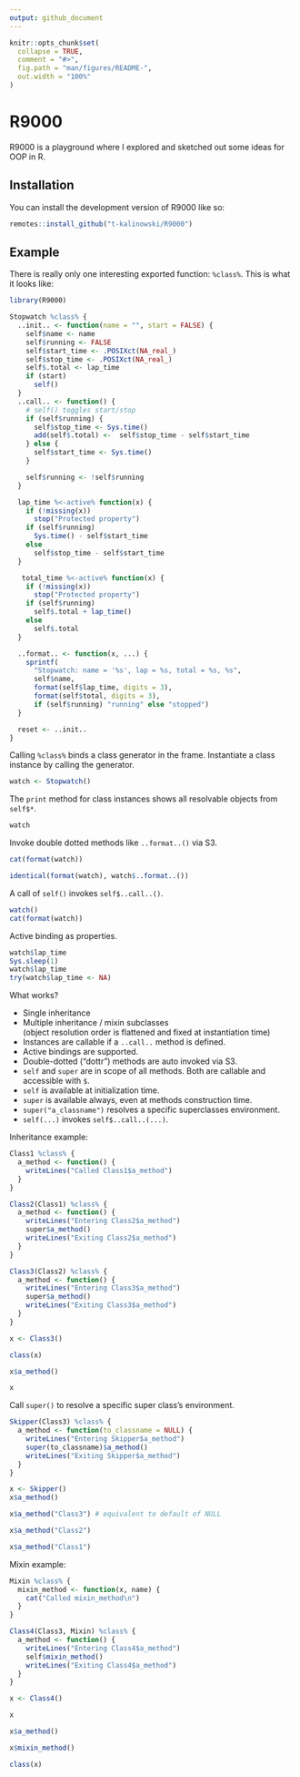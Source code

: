 ```yaml
---
output: github_document
---
```


<!-- README.md is generated from README.Rmd. Please edit that file -->

```r
knitr::opts_chunk$set(
  collapse = TRUE,
  comment = "#>",
  fig.path = "man/figures/README-",
  out.width = "100%"
)
```

# R9000

<!-- badges: start -->
<!-- badges: end -->

R9000 is a playground where I explored and sketched out some ideas for OOP in R.

## Installation

You can install the development version of R9000 like so:

``` r
remotes::install_github("t-kalinowski/R9000")
```

## Example

There is really only one interesting exported function: `%class%`. This is what it looks like:

```r
library(R9000)

Stopwatch %class% {
  ..init.. <- function(name = "", start = FALSE) {
    self$name <- name
    self$running <- FALSE
    self$start_time <- .POSIXct(NA_real_)
    self$stop_time <- .POSIXct(NA_real_)
    self$.total <- lap_time
    if (start)
      self()
  }
  ..call.. <- function() {
    # self() toggles start/stop
    if (self$running) {
      self$stop_time <- Sys.time()
      add(self$.total) <-  self$stop_time - self$start_time
    } else {
      self$start_time <- Sys.time()
    }

    self$running <- !self$running
  }

  lap_time %<-active% function(x) {
    if (!missing(x))
      stop("Protected property")
    if (self$running)
      Sys.time() - self$start_time
    else
      self$stop_time - self$start_time
  }

   total_time %<-active% function(x) {
    if (!missing(x))
      stop("Protected property")
    if (self$running)
      self$.total + lap_time()
    else
      self$.total
  }

  ..format.. <- function(x, ...) {
    sprintf(
      "Stopwatch: name = '%s', lap = %s, total = %s, %s",
      self$name,
      format(self$lap_time, digits = 3),
      format(self$total, digits = 3),
      if (self$running) "running" else "stopped")
  }

  reset <- ..init..
}
```

Calling `%class%` binds a class generator in the frame.
Instantiate a class instance by calling the generator.

```r
watch <- Stopwatch()
```

The `print` method for class instances shows all
resolvable objects from `self$*`.

```r
watch
```


Invoke double dotted methods like `..format..()` via S3.
```r
cat(format(watch))

identical(format(watch), watch$..format..())
```


A call of `self()` invokes `self$..call..()`.
```r
watch()
cat(format(watch))
```


Active binding as properties.
```r
watch$lap_time
Sys.sleep(1)
watch$lap_time
try(watch$lap_time <- NA)
```



What works?

+ Single inheritance
+ Multiple inheritance / mixin subclasses  
  (object resolution order is flattened and fixed at instantiation time)
+ Instances are callable if a `..call..` method is defined.
+ Active bindings are supported.
+ Double-dotted ("dottr") methods are auto invoked via S3.
+ `self` and `super` are in scope of all methods. Both are callable and accessible with `$`.
+ `self` is available at initialization time.
+ `super` is available always, even at methods construction time.
+ `super("a_classname")` resolves a specific superclasses environment.
+ `self(...)` invokes `self$..call..(...)`.


Inheritance example:
```r
Class1 %class% {
  a_method <- function() {
    writeLines("Called Class1$a_method")
  }
}

Class2(Class1) %class% {
  a_method <- function() {
    writeLines("Entering Class2$a_method")
    super$a_method()
    writeLines("Exiting Class2$a_method")
  }
}

Class3(Class2) %class% {
  a_method <- function() {
    writeLines("Entering Class3$a_method")
    super$a_method()
    writeLines("Exiting Class3$a_method")
  }
}

x <- Class3()

class(x)

x$a_method()

x
```


Call `super()` to resolve a specific super class's environment.
```r
Skipper(Class3) %class% {
  a_method <- function(to_classname = NULL) {
    writeLines("Entering Skipper$a_method")
    super(to_classname)$a_method()
    writeLines("Exiting Skipper$a_method")
  }
}

x <- Skipper()
x$a_method()

x$a_method("Class3") # equivalent to default of NULL

x$a_method("Class2")

x$a_method("Class1")
```


Mixin example:
```r
Mixin %class% {
  mixin_method <- function(x, name) {
    cat("Called mixin_method\n")
  }
}

Class4(Class3, Mixin) %class% {
  a_method <- function() {
    writeLines("Entering Class4$a_method")
    self$mixin_method()
    writeLines("Exiting Class4$a_method")
  }
}

x <- Class4()

x

x$a_method()

x$mixin_method()

class(x)
```
